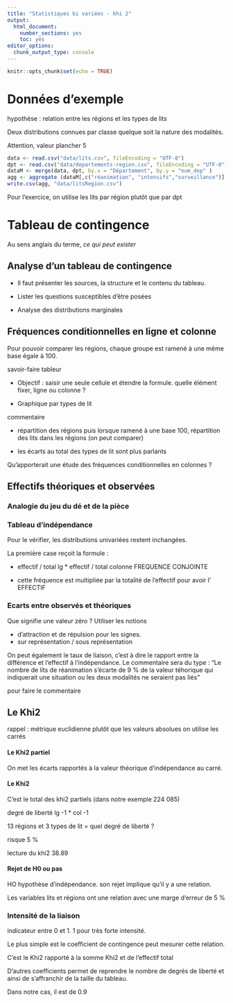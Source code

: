 ```yaml
---
title: "Statistiques bi variées - khi 2"
output:
  html_document:
    number_sections: yes
    toc: yes
editor_options:
  chunk_output_type: console
---
```


```r
knitr::opts_chunk$set(echo = TRUE)
```

# Données d'exemple

hypothèse : relation entre les régions et les types de lits

Deux distributions connues par classe quelque soit la nature des modalités.

Attention, valeur plancher 5

```r
data <- read.csv("data/lits.csv", fileEncoding = "UTF-8")
dpt <- read.csv("data/departements-region.csv", fileEncoding = "UTF-8")
dataM <- merge(data, dpt, by.x = "Département", by.y = "num_dep" )
agg <- aggregate (dataM[,c("réanimation", "intensifs","surveillance")], by = list(dataM$region_name), sum)
write.csv(agg, "data/litsRegion.csv")
```

Pour l'exercice, on utilise les lits par région plutôt que par dpt


# Tableau de contingence

Au sens anglais du terme, *ce qui peut exister*

## Analyse d'un tableau de contingence

- Il faut présenter les sources, la structure et le contenu du tableau.

- Lister les questions susceptibles d'être posées

- Analyse des distributions marginales


## Fréquences conditionnelles en ligne et colonne

Pour pouvoir comparer les régions, chaque groupe est ramené à une même base
égale à 100.



savoir-faire tableur

- Objectif : saisir une seule cellule et étendre la formule.
quelle élément fixer, ligne ou colonne ?

- Graphique par types de lit

commentaire

- répartition des régions puis lorsque ramené à une base 100, répartition des lits
dans les régions (on peut comparer)

- les écarts au total des types de lit sont plus parlants

Qu'apporterait une étude des fréquences conditionnelles en colonnes ?

## Effectifs théoriques et observées

### Analogie du jeu du dé et de la pièce

### Tableau d'indépendance

Pour le vérifier, les distributions univariées restent inchangées.

La première case reçoit la formule :

- effectif / total lg * effectif / total colonne FREQUENCE CONJOINTE

- cette fréquence est multipliée par la totalité de l'effectif pour avoir l' EFFECTIF

### Ecarts entre observés et théoriques

Que signifie une valeur zéro ?
Utiliser les notions

- d'attraction et de répulsion pour les signes.
- sur représentation / sous représentation

On peut également le taux de liaison, c'est à dire le rapport entre la différence 
et l'effectif à l'indépendance.
Le commentaire sera du type : "Le nombre de lits de réanimation s'écarte de 9 % de
la valeur téhorique qui indiquerait une situation ou les deux modalités ne seraient 
pas liés"

pour faire le commentaire

## Le Khi2 

rappel : métrique euclidienne plutôt que les valeurs absolues on utilise les carrés


#### Le Khi2 partiel

On met les écarts rapportés à la valeur théorique d'indépendance au carré.

#### Le Khi2

C'est le total des khi2 partiels (dans notre exemple 224 085)

degré de liberté
lg -1 * col -1

13 régions et 3 types de lit = quel degré de liberté ? 

risque 5 %

lecture du khi2 38.89

#### Rejet de H0 ou pas

HO hypothèse d'indépendance. son rejet implique qu'il y a une relation.

Les variables lits et régions ont une relation avec une marge d'erreur de 5 %

### Intensité de la liaison

indicateur entre 0 et 1. 1 pour très forte intensité.

Le plus simple est le coefficient de contingence peut mesurer cette relation.

C'est le Khi2 rapporté à la somme Khi2 et de l'effectif total

D'autres coefficients permet de reprendre le nombre de degrés de liberté et ainsi de
s'affranchir de la taille du tableau.









Dans notre cas, il est de 0.9
